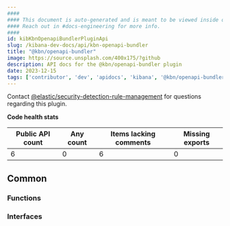 ```yaml
---
####
#### This document is auto-generated and is meant to be viewed inside our experimental, new docs system.
#### Reach out in #docs-engineering for more info.
####
id: kibKbnOpenapiBundlerPluginApi
slug: /kibana-dev-docs/api/kbn-openapi-bundler
title: "@kbn/openapi-bundler"
image: https://source.unsplash.com/400x175/?github
description: API docs for the @kbn/openapi-bundler plugin
date: 2023-12-15
tags: ['contributor', 'dev', 'apidocs', 'kibana', '@kbn/openapi-bundler']
---
```




Contact [@elastic/security-detection-rule-management](https://github.com/orgs/elastic/teams/security-detection-rule-management) for questions regarding this plugin.

**Code health stats**

| Public API count  | Any count | Items lacking comments | Missing exports |
|-------------------|-----------|------------------------|-----------------|
| 6 | 0 | 6 | 0 |

## Common

### Functions
<DocDefinitionList data={kbnOpenapiBundlerObj.common.functions}/>

### Interfaces
<DocDefinitionList data={kbnOpenapiBundlerObj.common.interfaces}/>

